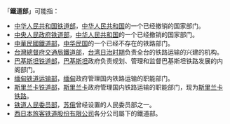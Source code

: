 「'''鐵道部'''」可能指：
*[[中华人民共和国铁道部|中华人民共和国铁道部]]，[[中华人民共和国|中华人民共和国]]的一个已经撤销的国家部门。
*[[中央人民政府铁道部|中央人民政府铁道部]]，[[中华人民共和国|中华人民共和国]]的一个已经撤销的国家部门。
*[[中華民國鐵道部|中華民國鐵道部]]，[[中华民国|中华民国]]的一个已经不存在的铁路部门。
*[[台灣總督府交通局鐵道部|台灣總督府交通局鐵道部]]，[[台湾日治时期|台湾日治时期]]负责全台的铁路运输的兴建的机构。
*[[巴基斯坦铁道部|巴基斯坦铁道部]]，[[巴基斯坦|巴基斯坦]]政府负责规划、管理和监督巴基斯坦铁路发展的内阁部门。
*[[缅甸铁道运输部|缅甸铁道运输部]]，[[缅甸|缅甸]]政府管理国内铁路运输的职能部门。
*[[斯里兰卡铁道部|斯里兰卡铁道部]]，[[斯里兰卡|斯里兰卡]]政府管理国内铁路运输的职能部门，现为[[斯里兰卡铁路|斯里兰卡铁路]]。
*[[铁道人民委员部|铁道人民委员部]]，[[苏俄|苏俄]]曾经设置的人民委员部之一。
*[[西日本旅客铁路|西日本旅客铁道股份有限公司]]各分公司屬下的鐵道部。

{{disambig|Cat=三字組織機構消歧義}}